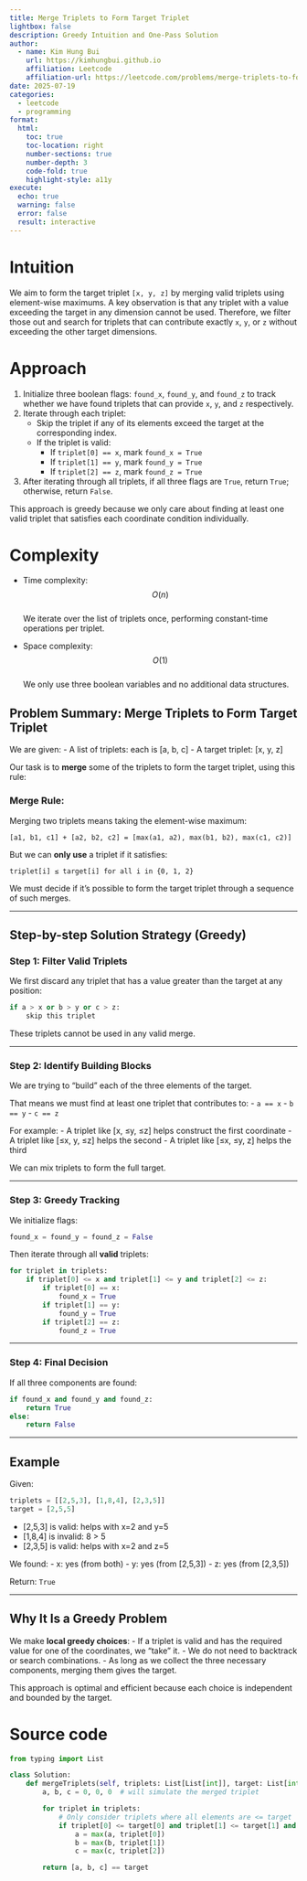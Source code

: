 ```yaml
---
title: Merge Triplets to Form Target Triplet
lightbox: false
description: Greedy Intuition and One-Pass Solution
author:
  - name: Kim Hung Bui
    url: https://kimhungbui.github.io
    affiliation: Leetcode
    affiliation-url: https://leetcode.com/problems/merge-triplets-to-form-target-triplet/description/
date: 2025-07-19
categories:
  - leetcode
  - programming
format:
  html:
    toc: true
    toc-location: right
    number-sections: true
    number-depth: 3
    code-fold: true
    highlight-style: a11y
execute:
  echo: true
  warning: false
  error: false
  result: interactive
---
```

# Intuition
We aim to form the target triplet `[x, y, z]` by merging valid triplets using element-wise maximums. A key observation is that any triplet with a value exceeding the target in any dimension cannot be used. Therefore, we filter those out and search for triplets that can contribute exactly `x`, `y`, or `z` without exceeding the other target dimensions.

# Approach
1. Initialize three boolean flags: `found_x`, `found_y`, and `found_z` to track whether we have found triplets that can provide `x`, `y`, and `z` respectively.
2. Iterate through each triplet:
   - Skip the triplet if any of its elements exceed the target at the corresponding index.
   - If the triplet is valid:
     - If `triplet[0] == x`, mark `found_x = True`
     - If `triplet[1] == y`, mark `found_y = True`
     - If `triplet[2] == z`, mark `found_z = True`
3. After iterating through all triplets, if all three flags are `True`, return `True`; otherwise, return `False`.

This approach is greedy because we only care about finding at least one valid triplet that satisfies each coordinate condition individually.

# Complexity
- Time complexity:  
$$O(n)$$  
We iterate over the list of triplets once, performing constant-time operations per triplet.

- Space complexity:  
$$O(1)$$  
We only use three boolean variables and no additional data structures.


## Problem Summary: Merge Triplets to Form Target Triplet

We are given:
- A list of triplets: each is [a, b, c]
- A target triplet: [x, y, z]

Our task is to **merge** some of the triplets to form the target triplet, using this rule:

### Merge Rule:
Merging two triplets means taking the element-wise maximum:
```
[a1, b1, c1] + [a2, b2, c2] = [max(a1, a2), max(b1, b2), max(c1, c2)]
```

But we can **only use** a triplet if it satisfies:
```
triplet[i] ≤ target[i] for all i in {0, 1, 2}
```

We must decide if it's possible to form the target triplet through a sequence of such merges.

---

## Step-by-step Solution Strategy (Greedy)

### Step 1: Filter Valid Triplets

We first discard any triplet that has a value greater than the target at any position:
```python
if a > x or b > y or c > z:
    skip this triplet
```

These triplets cannot be used in any valid merge.

---

### Step 2: Identify Building Blocks

We are trying to "build" each of the three elements of the target.

That means we must find at least one triplet that contributes to:
- `a == x`
- `b == y`
- `c == z`

For example:
- A triplet like [x, ≤y, ≤z] helps construct the first coordinate
- A triplet like [≤x, y, ≤z] helps the second
- A triplet like [≤x, ≤y, z] helps the third

We can mix triplets to form the full target.

---

### Step 3: Greedy Tracking

We initialize flags:
```python
found_x = found_y = found_z = False
```

Then iterate through all **valid** triplets:
```python
for triplet in triplets:
    if triplet[0] <= x and triplet[1] <= y and triplet[2] <= z:
        if triplet[0] == x:
            found_x = True
        if triplet[1] == y:
            found_y = True
        if triplet[2] == z:
            found_z = True
```

---

### Step 4: Final Decision

If all three components are found:
```python
if found_x and found_y and found_z:
    return True
else:
    return False
```

---

## Example

Given:
```python
triplets = [[2,5,3], [1,8,4], [2,3,5]]
target = [2,5,5]
```

- [2,5,3] is valid: helps with x=2 and y=5
- [1,8,4] is invalid: 8 > 5
- [2,3,5] is valid: helps with x=2 and z=5

We found:
- x: yes (from both)
- y: yes (from [2,5,3])
- z: yes (from [2,3,5])

Return: `True`

---

## Why It Is a Greedy Problem

We make **local greedy choices**:
- If a triplet is valid and has the required value for one of the coordinates, we "take" it.
- We do not need to backtrack or search combinations.
- As long as we collect the three necessary components, merging them gives the target.

This approach is optimal and efficient because each choice is independent and bounded by the target.


# Source code

``` python
from typing import List

class Solution:
    def mergeTriplets(self, triplets: List[List[int]], target: List[int]) -> bool:
        a, b, c = 0, 0, 0  # will simulate the merged triplet

        for triplet in triplets:
            # Only consider triplets where all elements are <= target
            if triplet[0] <= target[0] and triplet[1] <= target[1] and triplet[2] <= target[2]:
                a = max(a, triplet[0])
                b = max(b, triplet[1])
                c = max(c, triplet[2])

        return [a, b, c] == target

```